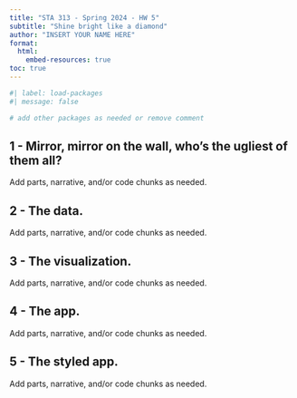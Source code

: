 ```yaml
---
title: "STA 313 - Spring 2024 - HW 5"
subtitle: "Shine bright like a diamond"
author: "INSERT YOUR NAME HERE"
format:
  html:
    embed-resources: true
toc: true
---
```


```r
#| label: load-packages
#| message: false

# add other packages as needed or remove comment
```

## 1 - Mirror, mirror on the wall, who’s the ugliest of them all?

Add parts, narrative, and/or code chunks as needed.

## 2 - The data.

Add parts, narrative, and/or code chunks as needed.

## 3 - The visualization.

Add parts, narrative, and/or code chunks as needed.

## 4 - The app.

Add parts, narrative, and/or code chunks as needed.

## 5 - The styled app.

Add parts, narrative, and/or code chunks as needed.

